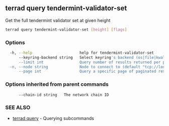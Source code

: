 ## terrad query tendermint-validator-set

Get the full tendermint validator set at given height

```sh Terrad
terrad query tendermint-validator-set [height] [flags]
```

### Options

```sh Terrad
  -h, --help                     help for tendermint-validator-set
      --keyring-backend string   Select keyring's backend (os|file|kwallet|pass|test) (default "os")
      --limit int                Query number of results returned per page (default 100)
  -n, --node string              Node to connect to (default "tcp://localhost:26657")
      --page int                 Query a specific page of paginated results (default 1)
```

### Options inherited from parent commands

```
      --chain-id string   The network chain ID
```

### SEE ALSO

* [terrad query](terrad_query.md)	 - Querying subcommands


